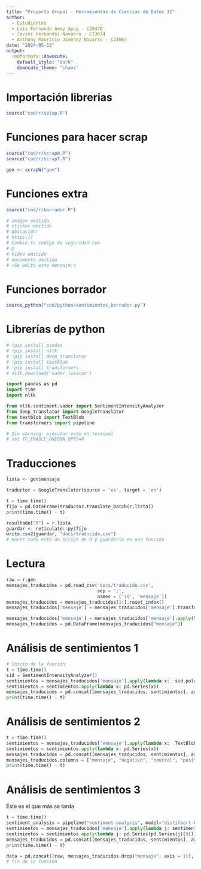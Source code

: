 ```yaml
---
title: "Proyecto Grupal - Herramientas de Ciencias de Datos II"
author: 
  - Estudiantes
  - Luis Fernando Amey Apuy - C20470
  - Javier Hernández Navarro - C13674
  - Anthony Mauricio Jiménez Navarro - C24067
date: "2024-05-13"
output: 
  rmdformats::downcute:
    default_style: "dark"
    downcute_theme: "chaos"
---
```

# Importación librerias
```r
source("cod/r/setup.R")
```

# Funciones para hacer scrap 
```r
source("cod/r/scrapW.R")
source("cod/r/scrapT.R")
```

```r
gen <- scrapW("gen")
```

# Funciones extra
```r
source("cod/r/borrador.R")

# imagen omitida
# sticker omitido
# Ubicación:
# https://
# Cambió tu código de seguridad con
# @
# Video omitido
# documento omitido 
# <Se editó este mensaje.>

```

# Funciones borrador
```r
source_python("cod/python/sentimientos_borrador.py")
```

# Librerías de python
```python
# !pip install pandas
# !pip install nltk
# !pip install deep_translator
# !pip install textblob
# !pip install transformers
# nltk.download('vader_lexicon')

import pandas as pd
import time
import nltk

from nltk.sentiment.vader import SentimentIntensityAnalyzer
from deep_translator import GoogleTranslator
from textblob import TextBlob
from transformers import pipeline

# Sin warning: ejecutar esto en terminal
# set TF_ENABLE_ONEDNN_OPTS=0
```

# Traducciones

```r
lista <- gen$mensaje
```

```python
traductor = GoogleTranslator(source = 'es', target = 'en')

t = time.time()
fijo = pd.DataFrame(traductor.translate_batch(r.lista))
print(time.time() - t)
```

```r
resultado["R"] = r.lista
guardar <- reticulate::py$fijo
write.csv2(guardar, "docs/traducido.csv")
# Hacer todo esto un script de R y guardarlo en una función
```



# Lectura
```python
raw = r.gen
mensajes_traducidos = pd.read_csv('docs/traducido.csv',
                                  sep = ';',
                                  names = ['id', 'mensaje'])
mensajes_traducidos = mensajes_traducidos[1:].reset_index()
mensajes_traducidos['mensaje'] = mensajes_traducidos['mensaje'].transform(lambda x: x.fillna(raw["mensaje"]))

mensajes_traducidos['mensaje'] = mensajes_traducidos['mensaje'].apply(lambda x: str(x))
mensajes_traducidos = pd.DataFrame(mensajes_traducidos["mensaje"])
```


# Análisis de sentimientos 1
```python
# Inicio de la función
t = time.time()
sid = SentimentIntensityAnalyzer()
sentimientos = mensajes_traducidos['mensaje'].apply(lambda x:  sid.polarity_scores(x))
sentimientos = sentimientos.apply(lambda x: pd.Series(x))
mensajes_traducidos = pd.concat([mensajes_traducidos, sentimientos], axis = 1)
print(time.time() - t)
```

# Análisis de sentimientos 2
```python
t = time.time()
sentimientos = mensajes_traducidos['mensaje'].apply(lambda x:  TextBlob(x).sentiment)
sentimientos = sentimientos.apply(lambda x: pd.Series(x))
mensajes_traducidos = pd.concat([mensajes_traducidos, sentimientos], axis = 1)
mensajes_traducidos.columns = ["mensaje", "negativo", "neutral", "positivo", "compuesto", "polaridad", "subjetividad"]
print(time.time() - t)
```

# Análisis de sentimientos 3
Este es el que más se tarda
```python
t = time.time()
sentiment_analysis = pipeline("sentiment-analysis", model="distilbert-base-uncased-finetuned-sst-2-english")
sentimientos = mensajes_traducidos['mensaje'].apply(lambda j: sentiment_analysis(j))
sentimientos = sentimientos.apply(lambda j: pd.Series(pd.Series(j)[0]))
mensajes_traducidos = pd.concat([mensajes_traducidos, sentimientos], axis = 1)
print(time.time() - t)
```

```python
data = pd.concat([raw, mensajes_traducidos.drop("mensaje", axis = 1)], axis = 1)
# fin de la función
```






















